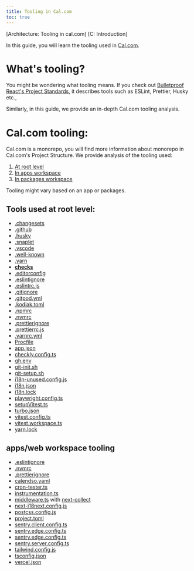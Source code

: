 ```yaml
---
title: Tooling in Cal.com
toc: true
---
```


[Architecture: Tooling in cal.com]
[C: Introduction]

In this guide, you will learn the tooling used in [Cal.com](https://github.com/calcom/cal.com).

# What's tooling?
You might be wondering what tooling means. If you check out [Bulletproof React's Project Standards](https://github.com/alan2207/bulletproof-react/blob/master/docs/project-standards.md),
it describes tools such as ESLint, Prettier, Husky etc.,

Similarly, in this guide, we provide an in-depth Cal.com tooling analysis.

# Cal.com tooling:

Cal.com is a monorepo, you will find more information about monorepo in Cal.com's Project Structure. We provide 
analysis of the tooling used:
1. [At root level](https://github.com/calcom/cal.com)
2. [In apps workspace](https://github.com/calcom/cal.com/tree/main/apps)
3. [In packages workspace](https://github.com/calcom/cal.com/tree/main/packages)

Tooling might vary based on an app or packages.

## Tools used at root level:
- [.changesets](https://github.com/calcom/cal.com/tree/main/.changeset)
- [.github](https://github.com/calcom/cal.com/tree/main/.github)
- [.husky](https://github.com/calcom/cal.com/tree/main/.husky)
- [.snaplet](https://github.com/calcom/cal.com/tree/main/.snaplet)
- [.vscode](https://github.com/calcom/cal.com/tree/main/.vscode)
- [.well-known](https://github.com/calcom/cal.com/tree/main/.well-known)
- [.yarn](https://github.com/calcom/cal.com/tree/main/.yarn)
- [__checks__](https://github.com/calcom/cal.com/tree/main/__checks__)
- [.editorconfig](https://github.com/calcom/cal.com/blob/main/.editorconfig)
- [.eslintignore](https://github.com/calcom/cal.com/blob/main/.eslintignore)
- [.eslintrc.js](https://github.com/calcom/cal.com/blob/main/.eslintrc.js)
- [.gitignore](https://github.com/calcom/cal.com/blob/main/.gitignore)
- [.gitpod.yml](https://github.com/calcom/cal.com/blob/main/.gitpod.yml)
- [.kodiak.toml](https://github.com/calcom/cal.com/blob/main/.kodiak.toml)
- [.npmrc](https://github.com/calcom/cal.com/blob/main/.npmrc)
- [.nvmrc](https://github.com/calcom/cal.com/blob/main/.nvmrc)
- [.prettierignore](https://github.com/calcom/cal.com/blob/main/.prettierignore)
- [.prettierrc.js](https://github.com/calcom/cal.com/blob/main/.prettierrc.js)
- [.yarnrc.yml](https://github.com/calcom/cal.com/blob/main/.yarnrc.yml)
- [Procfile](https://github.com/calcom/cal.com/blob/main/Procfile)
- [app.json](https://github.com/calcom/cal.com/blob/main/app.json)
- [checkly.config.ts](https://github.com/calcom/cal.com/blob/main/checkly.config.ts)
- [gh.env](https://github.com/calcom/cal.com/blob/main/gh.env)
- [git-init.sh](https://github.com/calcom/cal.com/blob/main/git-init.sh)
- [git-setup.sh](https://github.com/calcom/cal.com/blob/main/git-setup.sh)
- [i18n-unused.config.js](https://github.com/calcom/cal.com/blob/main/i18n-unused.config.js)
- [i18n.json](https://github.com/calcom/cal.com/blob/main/i18n.json)
- [i18n.lock](https://github.com/calcom/cal.com/blob/main/i18n.lock)
- [playwright.config.ts](https://github.com/calcom/cal.com/blob/main/playwright.config.ts)
- [setupVitest.ts](https://github.com/calcom/cal.com/blob/main/setupVitest.ts)
- [turbo.json](https://github.com/calcom/cal.com/blob/main/turbo.json)
- [vitest.config.ts](https://github.com/calcom/cal.com/blob/main/vitest.config.ts)
- [vitest.workspace.ts](https://github.com/calcom/cal.com/blob/main/vitest.workspace.ts)
- [yarn.lock](https://github.com/calcom/cal.com/blob/main/yarn.lock)

## apps/web workspace tooling

- [.eslintignore](https://github.com/calcom/cal.com/blob/main/apps/web/.eslintignore)
- [.nvmrc](https://github.com/calcom/cal.com/blob/main/apps/web/.nvmrc)
- [.prettierignore](https://github.com/calcom/cal.com/blob/main/apps/web/.prettierignore)
- [calendso.yaml](https://github.com/calcom/cal.com/blob/main/apps/web/calendso.yaml)
- [cron-tester.ts](https://github.com/calcom/cal.com/blob/main/apps/web/cron-tester.ts)
- [instrumentation.ts](https://github.com/calcom/cal.com/blob/main/apps/web/instrumentation.ts)
- [middleware.ts](https://github.com/calcom/cal.com/blob/main/apps/web/middleware.ts#L2) with [next-collect](https://www.npmjs.com/package/next-collect)
- [next-i18next.config.js](https://github.com/calcom/cal.com/blob/main/apps/web/next-i18next.config.js)
- [postcss.config.js](https://github.com/calcom/cal.com/blob/main/apps/web/postcss.config.js)
- [project.toml](https://github.com/calcom/cal.com/blob/main/apps/web/project.toml)
- [sentry.client.config.ts](https://github.com/calcom/cal.com/blob/main/apps/web/sentry.client.config.ts)
- [sentry.edge.config.ts](https://github.com/calcom/cal.com/blob/main/apps/web/sentry.edge.config.ts)
- [sentry.edge.config.ts](https://github.com/calcom/cal.com/blob/main/apps/web/sentry.edge.config.ts)
- [sentry.server.config.ts](https://github.com/calcom/cal.com/blob/main/apps/web/sentry.server.config.ts)
- [tailwind.config.js](https://github.com/calcom/cal.com/blob/main/apps/web/tailwind.config.js)
- [tsconfig.json](https://github.com/calcom/cal.com/blob/main/apps/web/tsconfig.json)
- [vercel.json](https://github.com/calcom/cal.com/blob/main/apps/web/vercel.json)